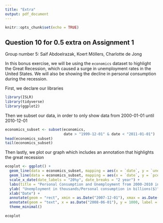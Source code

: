 ```yaml
---
title: "Extra"
output: pdf_document
---
```


```r
knitr::opts_chunk$set(echo = TRUE)
```
## Question 10 for 0.5 extra on Assignment 1

Group number 5: Saif Abdoelrazak, Koert Möllers, Charlotte de Jong


In this bonus exercise, we will be using the `economics` dataset to highlight the Great Recession, which caused a surge in unemployment rates in the United States. We will also be showing the decline in personal consumption during the recession. 


First, we declare our libraries

```r
library(ISLR)
library(tidyverse)
library(ggplot2)
```

Then we subset our data, in order to only show data from 2000-01-01 until 2010-12-01

```r
economics_subset <- subset(economics, 
                           date > "1999-12-01" & date < "2011-01-01")
head(economics_subset)
tail(economics_subset)
```
Then lastly, we plot our graph which includes an annotation that highlights the great recession

```r
ecoplot <- ggplot() + 
  geom_line(data = economics_subset, mapping = aes(x = `date`, y = `unemploy`, colour = 'unemployed in thousands')) + 
  geom_line(data = economics_subset, mapping = aes(x = `date`, y = `pce`, colour = 'personal consumption in billions($)')) +
  scale_x_date(date_labels = "20%y", date_breaks = "2 year") +
  labs(title = "Personal Consumption and Unemployment from 2000-2010 in the US")+ 
  ylab( "Unemployment in thousands/Personal consumption in billions($)") +
  xlab("Date") + 
  annotate(geom = "rect", xmin = as.Date("2007-12-01"), xmax = as.Date("2009-06-01"), ymin = 0, ymax = 15000, fill = "red", alpha = 0.2) +
  annotate(geom = "text", x = as.Date("2008-06-01"), y = 1000, label = "The Great Recession")+
  theme_minimal()
 
ecoplot
  
```

